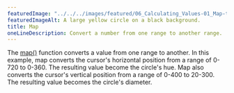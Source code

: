 ---
featuredImage: "../../../images/featured/06_Calculating_Values-01_Map-thumbnail.png"
featuredImageAlt: A large yellow circle on a black background.
title: Map
oneLineDescription: Convert a number from one range to another range.
---

The
<a href="/reference/p5/map" target="_blank">map()</a>
function converts a value from one range to another. In this example, map
converts the cursor's horizontal position from a range of 0-720 to 0-360.
The resulting value become the circle's hue. Map also converts the cursor's
vertical position from a range of 0-400 to 20-300. The resulting value
becomes the circle's diameter.